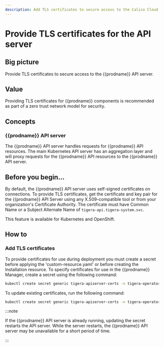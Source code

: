 ```yaml
---
description: Add TLS certificates to secure access to the Calico Cloud API server.
---
```


# Provide TLS certificates for the API server

## Big picture

Provide TLS certificates to secure access to the {{prodname}} API server.

## Value

Providing TLS certificates for {{prodname}} components is recommended as part of a zero trust network model for security.

## Concepts

### {{prodname}} API server

The {{prodname}} API server handles requests for {{prodname}} API resources. The main Kubernetes API server has an aggregation layer and will proxy requests for the {{prodname}} API resources to the {{prodname}} API server.

## Before you begin...

By default, the {{prodname}} API server uses self-signed certificates on connections. To provide TLS certificates,
get the certificate and key pair for the {{prodname}} API Server using any X.509-compatible tool or from your organization's Certificate Authority. The certificate must have Common Name or a Subject Alternate Name of `tigera-api.tigera-system.svc`.

This feature is available for Kubernetes and OpenShift.

## How to

### Add TLS certificates

To provide certificates for use during deployment you must create a secret before applying the 'custom-resource.yaml' or before creating the Installation resource. To specify certificates for use in the {{prodname}} Manager, create a secret using the following command:

```bash
kubectl create secret generic tigera-apiserver-certs -n tigera-operator --from-file=apiserver.crt=</path/to/certificate-file> --from-file=apiserver.key=</path/to/key-file>
```

To update existing certificates, run the following command:

```bash
kubectl create secret generic tigera-apiserver-certs -n tigera-operator --from-file=apiserver.crt=</path/to/certificate-file> --from-file=apiserver.key=</path/to/key-file> --dry-run -o yaml --save-config | kubectl replace -f -
```

:::note

If the {{prodname}} API server is already running, updating the secret restarts the API server. While the server restarts, the {{prodname}} API server may be unavailable for a short period of time.

:::

<!--TODO-XREFS-CC
## Above and beyond

Additional documentation is available for securing [{{prodname}} manager connections](crypto-auth.mdx).
-->